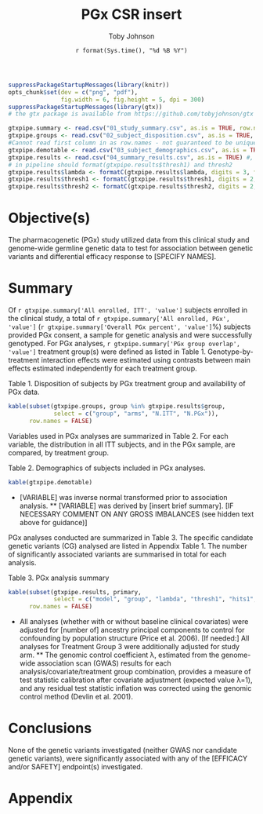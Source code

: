 % PGx CSR insert
% Toby Johnson
% `r format(Sys.time(), "%d %B %Y")`

```r
suppressPackageStartupMessages(library(knitr))
opts_chunk$set(dev = c("png", "pdf"), 
               fig.width = 6, fig.height = 5, dpi = 300)
suppressPackageStartupMessages(library(gtx)) 
# the gtx package is available from https://github.com/tobyjohnson/gtx
```

```r
gtxpipe.summary <- read.csv("01_study_summary.csv", as.is = TRUE, row.names = 1)
gtxpipe.groups <- read.csv("02_subject_disposition.csv", as.is = TRUE, row.names = 1)
#Cannot read first column in as row.names - not guaranteed to be unique
gtxpipe.demotable <- read.csv("03_subject_demographics.csv", as.is = TRUE, row.names = NULL, check.names = FALSE)
gtxpipe.results <- read.csv("04_summary_results.csv", as.is = TRUE) #, row.names = 1)
# in pipeline should format(gtxpipe.results$thresh1) and thresh2
gtxpipe.results$lambda <- formatC(gtxpipe.results$lambda, digits = 3, format = "f")
gtxpipe.results$thresh1 <- formatC(gtxpipe.results$thresh1, digits = 2, format = "e")
gtxpipe.results$thresh2 <- formatC(gtxpipe.results$thresh2, digits = 2, format = "e")
```

# Objective(s)

The pharmacogenetic (PGx) study utilized data from this clinical study
and genome-wide germline genetic data to test for association between
genetic variants and differential efficacy response to [SPECIFY NAMES].

# Summary

Of `r gtxpipe.summary['All enrolled, ITT', 'value']`
subjects enrolled in the clinical study, a total of
`r gtxpipe.summary['All enrolled, PGx', 'value']`
(`r gtxpipe.summary['Overall PGx percent', 'value']`%)
subjects provided PGx consent, a sample for genetic analysis and were
successfully genotyped.  For PGx analyses,
`r gtxpipe.summary['PGx group overlap', 'value']`
treatment group(s) were defined as listed in Table 1.
Genotype-by-treatment interaction effects were estimated using
contrasts between main effects estimated independently for each
treatment group.

Table 1.  Disposition of subjects by PGx treatment group and availability of PGx data.
```r
kable(subset(gtxpipe.groups, group %in% gtxpipe.results$group,
             select = c("group", "arms", "N.ITT", "N.PGx")), 
      row.names = FALSE)
```

Variables used in PGx analyses are summarized in Table 2.  For each
variable, the distribution in all ITT subjects, and in the PGx sample,
are compared, by treatment group.

Table 2.  Demographics of subjects included in PGx analyses.
```r
kable(gtxpipe.demotable)
```
* [VARIABLE] was inverse normal transformed prior to association analysis. ** [VARIABLE] was derived by [insert brief summary].
[IF NECESSARY COMMENT ON ANY GROSS IMBALANCES (see hidden text above for guidance)]

PGx analyses conducted are summarized in Table 3.  The specific
candidate genetic variants (CG) analysed are listed in Appendix Table
1.  The number of significantly associated variants are summarised in
total for each analysis.

Table 3.  PGx analysis summary
```r
kable(subset(gtxpipe.results, primary,
             select = c("model", "group", "lambda", "thresh1", "hits1", "thresh2", "hits2")),
      row.names = FALSE)
```

* All analyses (whether with or without baseline clinical covariates)
were adjusted for [number of] ancestry principal components to control
for confounding by population structure (Price et al. 2006).  [If
needed:] All analyses for Treatment Group 3 were additionally adjusted
for study arm.  ** The genomic control coefficient λ, estimated from
the genome-wide association scan (GWAS) results for each
analysis/covariate/treatment group combination, provides a measure of
test statistic calibration after covariate adjustment (expected value
λ=1), and any residual test statistic inflation was corrected using
the genomic control method (Devlin et al. 2001).

# Conclusions

None of the genetic variants investigated (neither GWAS nor candidate
genetic variants), were significantly associated with any of the
[EFFICACY and/or SAFETY] endpoint(s) investigated.

# Appendix
